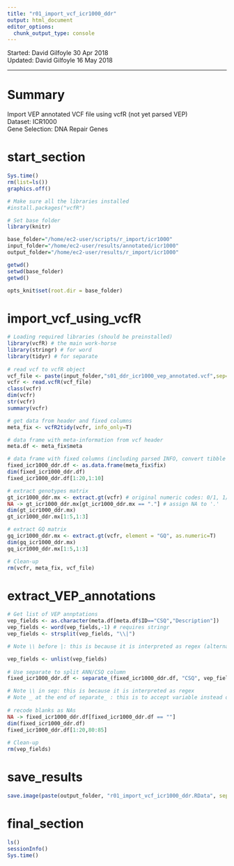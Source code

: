 ```yaml
---
title: "r01_import_vcf_icr1000_ddr"
output: html_document
editor_options: 
  chunk_output_type: console
---
```


Started: David Gilfoyle 30 Apr 2018  
Updated: David Gilfoyle 16 May 2018

---

# Summary

Import VEP annotated VCF file using vcfR (not yet parsed VEP)  
Dataset: ICR1000  
Gene Selection: DNA Repair Genes  

# start_section

```r

Sys.time()
rm(list=ls())
graphics.off()

# Make sure all the libraries installed 
#install.packages("vcfR")

# Set base folder
library(knitr)

base_folder="/home/ec2-user/scripts/r_import/icr1000"
input_folder="/home/ec2-user/results/annotated/icr1000"
output_folder="/home/ec2-user/results/r_import/icr1000"

getwd()
setwd(base_folder)
getwd()

opts_knit$set(root.dir = base_folder)

```

# import_vcf_using_vcfR

```r

# Loading required libraries (should be preinstalled)
library(vcfR) # the main work-horse
library(stringr) # for word
library(tidyr) # for separate
  
# read vcf to vcfR object
vcf_file <- paste(input_folder,"s01_ddr_icr1000_vep_annotated.vcf",sep="/")
vcfr <- read.vcfR(vcf_file)
class(vcfr)
dim(vcfr)
str(vcfr)
summary(vcfr)

# get data from header and fixed columns
meta_fix <- vcfR2tidy(vcfr, info_only=T)

# data frame with meta-information from vcf header
meta.df <- meta_fix$meta

# data frame with fixed columns (including parsed INFO, convert tibble to data-frame)
fixed_icr1000_ddr.df <- as.data.frame(meta_fix$fix)
dim(fixed_icr1000_ddr.df)
fixed_icr1000_ddr.df[1:20,1:10]

# extract genotypes matrix 
gt_icr1000_ddr.mx <- extract.gt(vcfr) # original numeric codes: 0/1, 1/1 etc
NA -> gt_icr1000_ddr.mx[gt_icr1000_ddr.mx == "."] # assign NA to '.'
dim(gt_icr1000_ddr.mx)
gt_icr1000_ddr.mx[1:5,1:3]

# extract GQ matrix 
gq_icr1000_ddr.mx <- extract.gt(vcfr, element = "GQ", as.numeric=T)
dim(gq_icr1000_ddr.mx)
gq_icr1000_ddr.mx[1:5,1:3]

# Clean-up
rm(vcfr, meta_fix, vcf_file)

```

# extract_VEP_annotations

```r

# Get list of VEP annptations
vep_fields <- as.character(meta.df[meta.df$ID=="CSQ","Description"])
vep_fields <- word(vep_fields,-1) # requires stringr
vep_fields <- strsplit(vep_fields, "\\|")

# Note \\ before |: this is because it is interpreted as regex (alternatively use fixed=T)

vep_fields <- unlist(vep_fields)
    
# Use separate to split ANN/CSQ column
fixed_icr1000_ddr.df <- separate_(fixed_icr1000_ddr.df, "CSQ", vep_fields, sep="\\|") 

# Note \\ in sep: this is because it is interpreted as regex
# Note _ at the end of separate_ : this is to accept variable instead of bare value for col name
    
# recode blanks as NAs
NA -> fixed_icr1000_ddr.df[fixed_icr1000_ddr.df == ""] 
dim(fixed_icr1000_ddr.df)
fixed_icr1000_ddr.df[1:20,80:85]
    
# Clean-up
rm(vep_fields)

```

# save_results

```r

save.image(paste(output_folder, "r01_import_vcf_icr1000_ddr.RData", sep="/"))

```

# final_section

```r

ls()
sessionInfo()
Sys.time()

```
